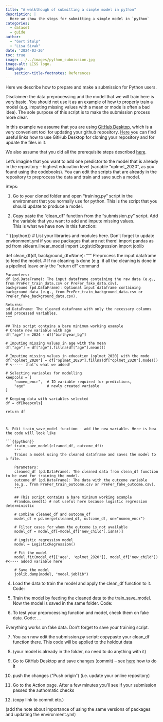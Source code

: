 ```yaml
---
title: "A walkthough of submitting a simple model in python"
description: |
  Here we show the steps for submitting a simple model in `python`
categories:
  - dataset
  - guide
author: 
  - "Gert Stulp"
  - "Lisa Sivak"
date: '2024-03-26'
toc: true
image: ../../images/python_submission.jpg
image-alt: LISS logo. 
language: 
    section-title-footnotes: References
---
```


Here we describe how to prepare and make a submission for Python users.  

Disclaimer: the data preprocessing and the model that we will train here is very basic. You should not use it as an example of how to properly train a model (e.g. imputing missing values with a mean or mode is often a bad idea). The sole purpose of this script is to make the submission process more clear.  

In this example we assume that you are using [GitHub Desktop](https://docs.github.com/en/desktop), which is a very convenient tool for updating your github repository. [Here](https://github.com/eyra/fertility-prediction-challenge/wiki) you can find useful links how to use GitHub Desktop for cloning your repository and for update the files in it.  

We also assume that you did all the prerequisite steps described   [here](https://github.com/eyra/fertility-prediction-challenge?tab=readme-ov-file#prerequisites){target="_blank"}.

Let's imagine that you want to add one predictor to the model that is already in the repository -- highest education level (variable "oplmet_2020", as you found using the codebooks). You can edit the scripts that are already in the repository to preprocess the data and train and save such a model.

Steps:  

1. Go to your cloned folder and open "training.py" script in the environment that you normally use for python. This is the script that you should update to produce a model.    

2. Copy paste the "clean_df" function from the "submission.py" script. Add the variable that you want to add and impute missing values.   
This is what we have now in this function:

```{{python}}
# List your libraries and modules here. Don't forget to update environment.yml if you use packages that are not there!
import pandas as pd
from sklearn.linear_model import LogisticRegression
import joblib


def clean_df(df, background_df=None):
    """
    Preprocess the input dataframe to feed the model.
    # If no cleaning is done (e.g. if all the cleaning is done in a pipeline) leave only the "return df" command

    Parameters:
    df (pd.DataFrame): The input dataframe containing the raw data (e.g., from PreFer_train_data.csv or PreFer_fake_data.csv).
    background (pd.DataFrame): Optional input dataframe containing background data (e.g., from PreFer_train_background_data.csv or PreFer_fake_background_data.csv).

    Returns:
    pd.DataFrame: The cleaned dataframe with only the necessary columns and processed variables.
    """

    ## This script contains a bare minimum working example
    # Create new variable with age
    df["age"] = 2024 - df["birthyear_bg"]

    # Imputing missing values in age with the mean
    df["age"] = df["age"].fillna(df["age"].mean())
    
    # Imputing missing values in education (oplmet_2020) with the mode 
    df["oplmet_2020"] = df["oplmet_2020"].fillna(df["oplmet_2020"].mode()) # <----- that's what we added!

    # Selecting variables for modelling
    keepcols = [
        "nomem_encr",  # ID variable required for predictions,
        "age"          # newly created variable
    ] 

    # Keeping data with variables selected
    df = df[keepcols]

    return df

```


3. Edit train_save_model function - add the new variable. Here is how the code will look like

```{{python}}
def train_save_model(cleaned_df, outcome_df):
    """
    Trains a model using the cleaned dataframe and saves the model to a file.

    Parameters:
    cleaned_df (pd.DataFrame): The cleaned data from clean_df function to be used for training the model.
    outcome_df (pd.DataFrame): The data with the outcome variable 
    (e.g., from PreFer_train_outcome.csv or PreFer_fake_outcome.csv).
    """
    
    ## This script contains a bare minimum working example
    #random.seed(1) # not useful here because logistic regression deterministic
    
    # Combine cleaned_df and outcome_df
    model_df = pd.merge(cleaned_df, outcome_df, on="nomem_encr")

    # Filter cases for whom the outcome is not available
    model_df = model_df[~model_df['new_child'].isna()]  
    
    # Logistic regression model
    model = LogisticRegression()

    # Fit the model
    model.fit(model_df[['age', 'oplmet_2020']], model_df['new_child']) #<---- added variable here

    # Save the model
    joblib.dump(model, "model.joblib")

```

4. Load the data to train the model and apply the clean_df function to it. Code:

5. Train the model by feeding the cleaned data to the train_save_model. Now the model is saved in the same folder. Code:

6. To test your preprocessing function and model, check them on fake data. Code: ... 

Everything works on fake data. Don't forget to save your training script. 

7. You can now edit the submission.py script: copypaste your clean_df function there. This code will be applied to the holdout data 

8. (your model is already in the folder, no need to do anything with it)  

9. Go to GitHub Desktop and save changes (commit) -- see [here]() how to do it  

10. push the changes ("Push origin") (i.e. update your online repository)  

11. Go to the Action page. After a few minutes you'll see if your submission passed the authomatic checks  

12. (copy link to commit etc.)  




(add the note about importance of using the same versions of packages and updating the environment.yml)
